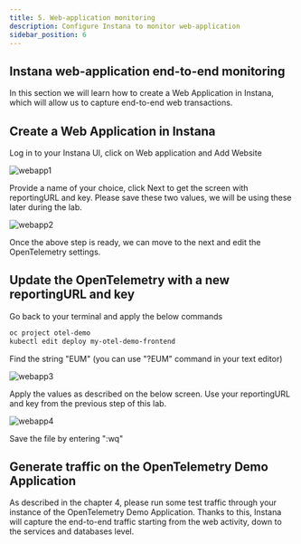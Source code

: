 ```yaml
---
title: 5. Web-application monitoring
description: Configure Instana to monitor web-application
sidebar_position: 6
---
```


## Instana web-application end-to-end monitoring

In this section we will learn how to create a Web Application in Instana, 
which will allow us to capture end-to-end web transactions.

## Create a Web Application in Instana
Log in to your Instana UI, click on Web application and Add Website

![webapp1](images/webapp-001-fixed.png)

Provide a name of your choice, click Next to get the screen with reportingURL and key. Please save these two values, 
we will be using these later during the lab.

![webapp2](images/webapp-002-fixed.png)

Once the above step is ready, we can move to the next and edit the OpenTelemetry settings.

## Update the OpenTelemetry with a new reportingURL and key

Go back to your terminal and apply the below commands

```sh
oc project otel-demo 
kubectl edit deploy my-otel-demo-frontend 
```

Find the string "EUM" (you can use "?EUM" command in your text editor)

![webapp3](images/webapp-003.png)

Apply the values as described on the below screen. Use your reportingURL and key from the previous step of this lab.

![webapp4](images/webapp-004-fixed.png)

Save the file by entering ":wq"

## Generate traffic on the OpenTelemetry Demo Application

As described in the chapter 4, please run some test traffic through your instance of the OpenTelemetry Demo Application. 
Thanks to this, Instana will capture the end-to-end traffic starting from the web activity, down to the services and databases level.


